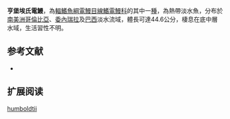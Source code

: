 {{Speciesbox
| name = 亨堡埃氏電鰻
| status = NE
| status_system = IUCN3.1
| image = 
| image_width = 250px
| genus = Eigenmannia
| species = humboldtii
| authority = [[Steindachner|Steindachner]], 1878
| synonyms = *''Sternopygus humboldtii'',Steindachner, 1878
}}
'''亨堡埃氏電鰻'''，為[[輻鰭魚綱|輻鰭魚綱]][[電鰻目|電鰻目]][[線鰭電鰻科|線鰭電鰻科]]的其中一[[種|種]]，為熱帶淡水魚，分布於[[南美洲|南美洲]][[哥倫比亞|哥倫比亞]]、[[委內瑞拉|委內瑞拉]]及[[巴西|巴西]]淡水流域，體長可達44.6公分，棲息在底中層水域，生活習性不明。

==参考文献==
*{{FishBase_species|genus=Eigenmannia|species=humboldtii|year=2015|month=10}}

== 扩展阅读 ==
{{refbegin}}
{{wikispecies-inline|Eigenmannia humboldtii|亨堡埃氏電鰻}}
{{refend}}
{{Taxonbar|from=Q5556786}}

[[Category:埃氏電鰻屬|humboldtii]]